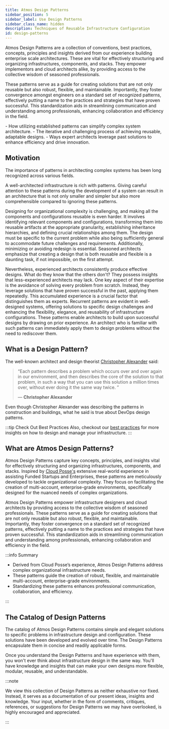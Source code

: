 ```yaml
---
title: Atmos Design Patterns
sidebar_position: 5
sidebar_label: Use Design Patterns
sidebar_class_name: hidden
description: Techniques of Reusable Infrastructure Configuration
id: design-patterns
---
```


<Intro>
Atmos Design Patterns are a collection of conventions, best practices, concepts, principles and insights derived from our experience building enterprise scale architectures. These are vital for effectively structuring and organizing infrastructures, components, and stacks. They empower implementors and cloud architects alike, by providing access to the collective wisdom of seasoned professionals. 
</Intro>

These patterns serve as a guide for creating solutions that are not only reusable but also robust, flexible, and maintainable. Importantly, they foster convergence amongst engineers on a standard set of recognized patterns, effectively putting a name to the practices and strategies that have proven successful. This standardization aids in streamlining communication and understanding among professionals, enhancing collaboration and efficiency in the field.

<KeyPoints>
- How utilizing established patterns can simplify complex system architecture.
- The iterative and challenging process of achieving reusable, adaptable designs.
- Ways expert architects leverage past solutions to enhance efficiency and drive innovation.
</KeyPoints>

## Motivation

The importance of patterns in architecting complex systems has been long recognized across various fields.

A well-architected infrastructure is rich with patterns. Giving careful attention to these patterns during the development of a system can result in an architecture that is not only smaller and simpler but also more comprehensible compared to ignoring these patterns.

Designing for organizational complexity is challenging, and making all the components and configurations reusable is even harder. It involves identifying relevant components and configurations, transforming them into reusable artifacts at the appropriate granularity, establishing inheritance hierarchies, and defining crucial relationships among them. The design must be specific to the current problem while also being sufficiently general to accommodate future challenges and requirements. Additionally, minimizing or avoiding redesign is essential. Seasoned architects emphasize that creating a design that is both reusable and flexible is a daunting task, if not impossible, on the first attempt.

Nevertheless, experienced architects consistently produce effective designs. What do they know that the others don't? They possess insights that less-experienced architects may lack. One key aspect of their expertise is the avoidance of solving every problem from scratch. Instead, they leverage solutions that have proven successful in the past, applying them repeatedly. This accumulated experience is a crucial factor that distinguishes them as experts. Recurrent patterns are evident in well-designed systems, offering solutions to specific design challenges and enhancing the flexibility, elegance, and reusability of infrastructure configurations. These patterns enable architects to build upon successful designs by drawing on prior experience. An architect who is familiar with such patterns can immediately apply them to design problems without the need to rediscover them.

## What is a Design Pattern?

The well-known architect and design theorist [Christopher Alexander](https://en.wikipedia.org/wiki/Christopher_Alexander) said: 

> <q>Each pattern describes a problem which occurs over and over again in our environment, and then describes the core of the solution 
> to that problem, in such a way that you can use this solution a million times over, without ever doing it the same way twice. <p className="author">— **Christopher Alexander**</p></q>


Even though Christopher Alexander was describing the patterns in construction and buildings, what he said is true about DevOps design patterns.

:::tip Check Out Best Practices
Also, checkout our [best practices](/best-practices) for more insights on how to design and manage your infrastructure.
:::

## What are Atmos Design Patterns?

Atmos Design Patterns capture key concepts, principles, and insights vital for effectively structuring and organizing infrastructures,
components, and stacks. Inspired by [Cloud Posse's](https://cloudposse.com) extensive real-world experience in assisting Funded Startups and Enterprises, these patterns are meticulously developed to tackle organizational complexity. They focus on facilitating the creation of multi-account, enterprise-grade environments, specifically designed for the nuanced needs of complex organizations.

Atmos Design Patterns empower infrastructure designers and cloud architects by providing access to the collective wisdom of seasoned professionals. These patterns serve as a guide for creating solutions that are not only reusable but also robust, flexible, and maintainable. Importantly, they foster convergence on a standard set of recognized patterns, effectively putting a name to the practices and strategies that have proven successful. This standardization aids in streamlining communication and understanding among professionals, enhancing collaboration and efficiency in the field.

:::info Summary

- Derived from Cloud Posse’s experience, Atmos Design Patterns address complex organizational infrastructure needs.
- These patterns guide the creation of robust, flexible, and maintainable multi-account, enterprise-grade environments.
- Standardizing these patterns enhances professional communication, collaboration, and efficiency.

:::

## The Catalog of Design Patterns

The catalog of Atmos Design Patterns contains simple and elegant solutions to specific problems in infrastructure design and
configuration. These solutions have been developed and evolved over time. The Design Patterns encapsulate them in concise and readily applicable
forms.

Once you understand the Design Patterns and have experience with them, you won't ever think about infrastructure design in the same way.
You'll have knowledge and insights that can make your own designs more flexible, modular, reusable, and understandable.

:::note

We view this collection of Design Patterns as neither exhaustive nor fixed. Instead, it serves as a documentation of our present ideas, insights and knowledge. Your input, whether in the form of comments, critiques, references, or suggestions for Design Patterns we may have overlooked, is highly encouraged and appreciated.

:::

<DocCardList/>
